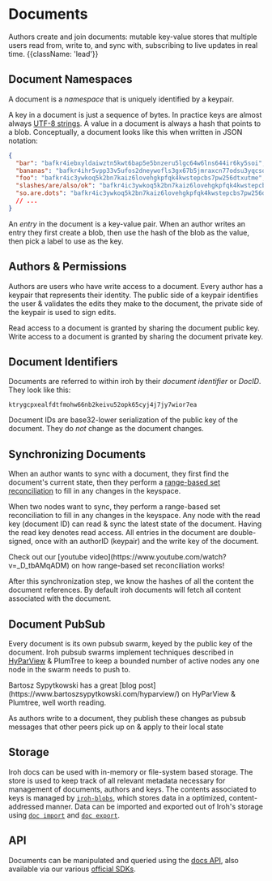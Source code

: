 
# Documents

Authors create and join documents: mutable key-value stores that multiple users read from, write to, and sync with, subscribing to live updates in real time. {{className: 'lead'}}

<div className='not-prose mb-5'>
  <ThemeImage
    lightSrc='/diagrams/documents.svg'
    darkSrc='/diagrams/documents_dark.svg'
    alt='a diagram of three author devices with arrows pointing to a document. the document is a table with key and value columns. for each row, the value column has an arrow pointing out to a blob'
    width={800}
    height={450}
  />
</div>

## Document Namespaces

A document is a _namespace_ that is uniquely identified by a keypair.

A key in a document is just a sequence of bytes. In practice keys are almost always [UTF-8 strings](https://en.wikipedia.org/wiki/UTF-8). A value in a document is always a hash that points to a blob. Conceptually, a document looks like this when written in JSON notation:

```json
{
  "bar": "bafkr4iebxyldaiwztn5kwt6bap5e5bnzeru5lgc64w6lns644ir6ky5soi",
  "bananas": "bafkr4ihr5vpp33v5ufos2dneywofls3gx67b5jmraxcn77odsu3yqcsohq",
  "foo": "bafkr4ic3ywkoq5k2bn7kaiz6lovehgkpfqk4kwstepcbs7pw256dtxutme",
  "slashes/are/also/ok": "bafkr4ic3ywkoq5k2bn7kaiz6lovehgkpfqk4kwstepcbs7pw256dtxutme",
  "so.are.dots": "bafkr4ic3ywkoq5k2bn7kaiz6lovehgkpfqk4kwstepcbs7pw256dtxutme",
  // ...
}
```

An _entry_ in the document is a key-value pair. When an author writes an entry they first create a blob, then use the hash of the blob as the value, then pick a label to use as the key.

## Authors & Permissions

Authors are users who have write access to a document. Every author has a keypair that represents their identity. The public side of a keypair identifies the user & validates the edits they make to the document, the private side of the keypair is used to sign edits.

Read access to a document is granted by sharing the document public key. Write access to a document is granted by sharing the document private key.

## Document Identifiers

Documents are referred to within iroh by their _document identifier_ or _DocID_. They look like this:

```text {{ title: "a document identifier" }}
ktrygcpxealfdtfmohw66nb2keivu52opk65cyj4j7jy7wior7ea
```

Document IDs are base32-lower serialization of the public key of the document. They do _not_ change as the document changes.

## Synchronizing Documents

When an author wants to sync with a document, they first find the document's current state, then they perform a [range-based set reconciliation](https://arxiv.org/abs/2212.13567) to fill in any changes in the keyspace.

When two nodes want to sync, they perform a range-based set reconciliation to fill in any changes in the keyspace. Any node with the read key (document ID) can read & sync the latest state of the document. Having the read key denotes read access. All entries in the document are double-signed, once with an authorID (keypair) and the write key of the document.

<Note>
Check out our [youtube video](https://www.youtube.com/watch?v=_D_tbAMqADM) on how range-based set reconciliation works!
</Note>

After this synchronization step, we know the hashes of all the content the document references. By default iroh documents will fetch all content associated with the document.

## Document PubSub

Every document is its own pubsub swarm, keyed by the public key of the document. Iroh pubsub swarms implement techniques described in [HyParView](https://asc.di.fct.unl.pt/~jleitao/pdf/dsn07-leitao.pdf?ref=bartoszsypytkowski.com) & PlumTree to keep a bounded number of active nodes any one node in the swarm needs to push to.

<Note>
Bartosz Sypytkowski has a great [blog post](https://www.bartoszsypytkowski.com/hyparview/) on HyParView & Plumtree, well worth reading.
</Note>

As authors write to a document, they publish these changes as pubsub messages that other peers pick up on & apply to their local state

## Storage

Iroh docs can be used with in-memory or file-system based storage. The store is used to keep track of all relevant metadata necessary for management of documents, authors and keys. The contents associated to keys is managed by [`iroh-blobs`](/docs/layers/blobs), which stores data in a optimized, content-addressed manner. Data can be imported and exported out of Iroh's storage using [`doc import`](/docs/api/docs-import) and [`doc export`](/docs/api/docs-export).

## API

Documents can be manipulated and queried using the [docs API](/docs/api), also available via our various [official SDKs](/docs/sdks).
